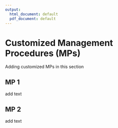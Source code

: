 ```yaml
---
output:
  html_document: default
  pdf_document: default
---
```

# Customized Management Procedures (MPs)

Adding customized MPs in this section 

## MP 1

add text

## MP 2

add text




